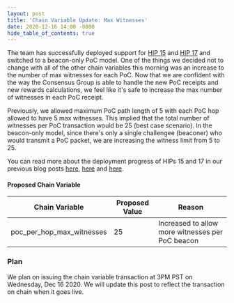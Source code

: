 ```yaml
---
layout: post
title: 'Chain Variable Update: Max Witnesses'
date: 2020-12-16 14:00 -0800
hide_table_of_contents: true
---
```


The team has successfully deployed support for
[HIP 15](https://github.com/helium/HIP/blob/master/0015-beaconing-rewards.md) and
[HIP 17](https://github.com/helium/HIP/blob/master/0017-hex-density-based-transmit-reward-scaling.md)
and switched to a beacon-only PoC model. One of the things we decided not to change with all of the
other chain variables this morning was an increase to the number of max witnesses for each PoC. Now
that we are confident with the way the Consensus Group is able to handle the new PoC receipts and
new rewards calculations, we feel like it's safe to increase the max number of witnesses in each PoC
receipt.

<!--truncate-->

Previously, we allowed maximum PoC path length of 5 with each PoC hop allowed to have 5 max
witnesses. This implied that the total number of witnesses per PoC transaction would be 25 (best
case scenario). In the beacon-only model, since there's only a single challengee (beaconer) who
would transmit a PoC packet, we are increasing the witness limit from 5 to 25.

You can read more about the deployment progress of HIPs 15 and 17 in our previous blog posts
[here](https://engineering.helium.comhttps://docs.helium.com/blog/2020/12/09/blockchain-release-hip-17.html),
[here](https://engineering.helium.comhttps://docs.helium.com/blog/2020/12/14/blockchain-release-hip-17-bugfixes.html)
and
[here](https://engineering.helium.comhttps://docs.helium.com/blog/2020/12/15/blockchain-release-hip-17-additional-bugfixes.html).

#### Proposed Chain Variable

| Chain Variable            | Proposed Value | Reason                                           |
| ------------------------- | -------------- | ------------------------------------------------ |
| poc_per_hop_max_witnesses | 25             | Increased to allow more witnesses per PoC beacon |

### Plan

We plan on issuing the chain variable transaction at 3PM PST on Wednesday, Dec 16 2020. We will
update this post to reflect the transaction on chain when it goes live.

